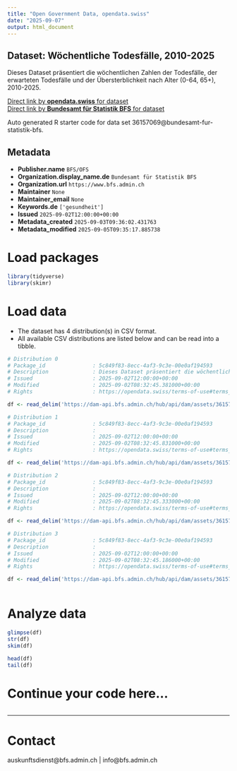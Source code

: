 ```yaml
---
title: "Open Government Data, opendata.swiss"
date: "2025-09-07"
output: html_document
---
```


## Dataset: Wöchentliche Todesfälle, 2010-2025

Dieses Dataset präsentiert die wöchentlichen Zahlen der Todesfälle, der erwarteten Todesfälle und der Übersterblichkeit nach Alter (0-64, 65+), 2010-2025.

[Direct link by **opendata.swiss** for dataset](https://opendata.swiss/de/dataset/wochentliche-todesfalle-2010-20251)<br>
[Direct link by **Bundesamt für Statistik BFS** for dataset](https://www.bfs.admin.ch/asset/de/ts-d-14.03.04.03-wr)

Auto generated R starter code for data set 36157069@bundesamt-fur-statistik-bfs.

## Metadata

- **Publisher.name** `BFS/OFS`
- **Organization.display_name.de** `Bundesamt für Statistik BFS`
- **Organization.url** `https://www.bfs.admin.ch`
- **Maintainer** `None`
- **Maintainer_email** `None`
- **Keywords.de** `['gesundheit']`
- **Issued** `2025-09-02T12:00:00+00:00`
- **Metadata_created** `2025-09-03T09:36:02.431763`
- **Metadata_modified** `2025-09-05T09:35:17.885738`


# Load packages

```r

library(tidyverse)
library(skimr)

```

# Load data

-   The dataset has 4 distribution(s) in CSV format.
-   All available CSV distributions are listed below and can be read into a tibble.

```r

# Distribution 0
# Package_id               : 5c849f83-8ecc-4af3-9c3e-00e0af194593
# Description              : Dieses Dataset präsentiert die wöchentlichen Zahlen der Todesfälle, der erwarteten Todesfälle und der Übersterblichkeit nach Alter (0-64, 65+), 2010-2025.
# Issued                   : 2025-09-02T12:00:00+00:00
# Modified                 : 2025-09-02T08:32:45.381000+00:00
# Rights                   : https://opendata.swiss/terms-of-use#terms_by_ask

df <- read_delim('https://dam-api.bfs.admin.ch/hub/api/dam/assets/36157096/master')

# Distribution 1
# Package_id               : 5c849f83-8ecc-4af3-9c3e-00e0af194593
# Description              : 
# Issued                   : 2025-09-02T12:00:00+00:00
# Modified                 : 2025-09-02T08:32:45.831000+00:00
# Rights                   : https://opendata.swiss/terms-of-use#terms_by_ask

df <- read_delim('https://dam-api.bfs.admin.ch/hub/api/dam/assets/36157091/master')

# Distribution 2
# Package_id               : 5c849f83-8ecc-4af3-9c3e-00e0af194593
# Description              : 
# Issued                   : 2025-09-02T12:00:00+00:00
# Modified                 : 2025-09-02T08:32:45.333000+00:00
# Rights                   : https://opendata.swiss/terms-of-use#terms_by_ask

df <- read_delim('https://dam-api.bfs.admin.ch/hub/api/dam/assets/36157080/master')

# Distribution 3
# Package_id               : 5c849f83-8ecc-4af3-9c3e-00e0af194593
# Description              : 
# Issued                   : 2025-09-02T12:00:00+00:00
# Modified                 : 2025-09-02T08:32:45.186000+00:00
# Rights                   : https://opendata.swiss/terms-of-use#terms_by_ask

df <- read_delim('https://dam-api.bfs.admin.ch/hub/api/dam/assets/36157089/master')



```

# Analyze data

```r

glimpse(df)
str(df)
skim(df)

head(df)
tail(df)

```

# Continue your code here...

```r

```

------------------------------------------------------------------------

# Contact

auskunftsdienst@bfs.admin.ch | info@bfs.admin.ch
